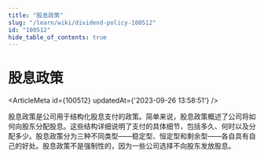 ```yaml
---
title: "股息政策"
slug: "/learn/wiki/dividend-policy-100512"
id: "100512"
hide_table_of_contents: true
---
```



# 股息政策

<ArticleMeta id={100512} updatedAt={'2023-09-26 13:58:51'} />
<div className='border-solid border-b border-t-0 my-4 border-[var(--ifm-color-gray-300)]' />

股息政策是公司用于结构化股息支付的政策。简单来说，股息政策概述了公司将如何向股东分配股息。这些结构详细说明了支付的具体细节，包括多久、何时以及分配多少。股息政策分为三种不同类型——稳定型、恒定型和剩余型——各自具有自己的好处。股息政策不是强制性的，因为一些公司选择不向股东发放股息。
